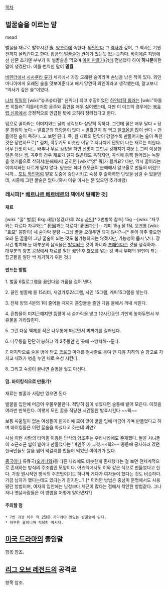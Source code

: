 [[목차]]

== 벌꿀술을 이르는 말 ==
mead

벌꿀을 재료로 발효시킨 [[술]]. [[양조주]]에 속한다. [[와인]]보다 그 [[역사]]가 깊어, 그 역사는 기원전까지 올라간다고 한다. [[황금의 벌꿀술]]과 관계가 있는듯 없는듯하다. [[바이에른]] 지방에선 신혼 초기엔 부부가 이 벌꿀술을 먹으며 [[섹스|아이 만들기(?)]]에 전념했다 하여 '''허니문'''이란 말이 생겼단다. 이를 번역한 말이 '''밀월'''.

[[바텐더]]에서 [[사사쿠라 류]]가 세계에서 가장 오래된 술이라며 손님을 낚은 적이 있다. 와인 마니아에게 오래된 술을 맛보여준다고 해서 당연히 와인이라고 생각했는데, 알고보니 "역사가 깊은 술"이었다.

[[나치]] [[독일]]의 [wiki:"슈츠슈타펠" 친위대] 최고 수장이었던 [[하인리히 힘러]]는 [wiki:"아돌프 히틀러" 히틀러]처럼 음주와 흡연을 매우 싫어했는데, 다만 이 미드의 경우에는 [[북유럽 신화]]에서 긍정적으로 언급된 탓에 오히려 장려했다고 한다. 

덤으로 꿀이라는 이미지와는 달리 생각보다 상당히 독하다. 그런데 꿀은 매우 달다 = 당분 함량이 높다 = 발효균의 영양분이 많다 = 발효균이 잘 먹고 [[알코올]]을 많이 싼다 = 만들어진 술이 독하다..고 보면 된다. 즉, 원 재료의 단맛이 강할수록 만들어지는 술이 독한 것은 당연하므로[* 김치, 깍두기도 비슷한 이유로 지나치게 단맛이 나는 재료는 피한다. 너무 단맛이 나는 배추나 무로 김장을 하면 신맛이 그만큼 강해지기 때문.], 그리 이상한 일은 아닌 셈. 곡주의 경우 재료가 달지 않은데도 독하지만, 곡식에 듬뿍 들어있는 녹말을 엿기름으로 삭혀서(분해해서) 굳히면 [wiki:"엿" 뭐]가 될까요? 다만, 역시 꿀이라는 이미지와는 다르게 달지 않다. 당분은 죄다 효모균이 분해해서 알코올로 만들어 버렸으니까... [[포트 와인]]처럼 발효 도중에 중단시키고 숙성 후 출하하면 단맛을 남길 수 있을텐데, 시중에 그런 꿀술은 없다.(혹시 이유 아시는 분 있으면 추가바람)

=== 레시피[* [[베르나르 베르베르]]의 책에서 발췌한 것] ===
==== 재료 ====
[wiki: "꿀" 벌꿀] 6kg
새앙(생강)가루 24g
[[사인]][* 3번항목 참조] 15g  --[wiki: "자쿠와는 다르다 자쿠와는" 死因과는 다르다! 死因과는]--
계피 15g
물 15L
오크통
[wiki: "효모" 뜸팡이] 세 숟가락 분량
--그냥 꿀물 오래두면 되지 않나?--[* 운이 아주 좋으면 오래 둔 꿀물이 그냥 꿀술이 되는 것도 불가능하지는 않겠지만, 가능성이 몹시 낮다. 장시간 방치해 둔 대부분의 음식물은 [[발효]]되는 것이 아니라 [[부패]]한다는 것을 생각하자... 대부분의 양조 공정에서 재료를 일단 끓인 후 [[효모]]를 넣는 것 역시 부패의 원인이 되는 잡균들을 일단 싹 제거하기 위한 것.]
==== 만드는 방법 ====
1. 벌꿀 6킬로그램을 끓인다음 거품을 걷어 낸다.

2. 끓인 벌꿀에 물 15리터, 새앙가루24그램, 사인 15그램, 계피15그램을 넣는다.

3. 전체 양의 4분의 1이 줄어들 때까지 혼합물을 졸인 다음 불에서 꺼내 식힌다.

4. 혼합물이 미지근해지면 뜸팡이 세 숟가락을 넣고 12시간동안 가만히 놓아두면서 부유물을 가라앉힌다.

5. 그런 다음 액체를 작은 나무통에 따르면서 찌꺼기를 걸러낸다.

6. 나무통을 단단히 봉하고 약 2주동안 찬 곳에 --방치해--둔다.

7. 마지막으로 술을 병에 담고 [[코르크]] 마개를 철사줄로 동여 맨 다음 지하의 술 창고로 가지고 내려가 병을 누인 채로 숙성 시킨다.

8. 그리고 숙성이 끝나면 술병을 헐고 마신다.

==== 덤. 바이킹식으로 만들기? ====
재료는 벌꿀과 사람만 있으면 된다

벌꿀을 입안에 머금어 우물우물한다.
적당히 침이 섞였다면 술통에 뱉어 모은다.
이짓을 여러번 반복한다.
이렇게 모인 꿀을 적당한 시간동안 발효시킨다
~~웩~~

보통 싸울일이 없는 여성들이 한자리에 모여 앉아 꿀을 입에 머금어 가며 만들었다고 하며 바이킹들은 이런 꿀술을 마셨다고 하는데 과연?

사실 이런 사람의 타액을 이용한 방식의 양조주는 우리나라에도 존재했다. 쌀을 처녀들이 조근조근 씹어 뱉어내 만들었다는 '미인주'가 그것.~~웩2~~  중동에 공사하러 갔던 한국인들도 쌀을 씹어 막걸리를 만들어 먹었단 이야기가 있다. 

[[중국]]이나 류큐국([[오키나와]])등 다른 나라에도 비슷한게 존재했다는 걸 보면 전세계적으로 존재하는 방식의 주조법인 모양이다. 아즈텍에서도 이와 같은 식으로 만들었다고 한다. 가장 원시적인 방식의 주조법이기도 하니까.게다가 여자들이 했다는 것도 비슷하다. 가끔 남자가 했다는데도 있다는거 같지만...? [* 이러한 방법은 중남미 문명에서도 사용됐던 방법이며, 여자의 입안에는 남성보다 세균이 많다는 점에서 착안한 방법같다. 그나저나 옛날사람들은 이 방법을 어떻게 알아냈지?]


==== 주의할 점 ====
 * 7번 과정 이후 약 2달은 기다려야 맛있는 벌꿀술이 된다.
 * 아무튼 술이니까 적당히 마시자.

== [[미국 드라마]]의 줄임말 ==
항목 참조.

== [[리그 오브 레전드]]의 공격로 ==
항목 참조.
